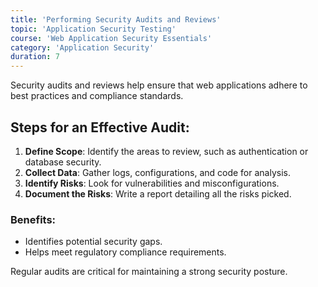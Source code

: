 ```yaml
---
title: 'Performing Security Audits and Reviews'
topic: 'Application Security Testing'
course: 'Web Application Security Essentials'
category: 'Application Security'
duration: 7
---
```


<CourseVideo
  title="Performing Security Audits and Reviews"
  src="https://www.youtube.com/embed/mvAJNMqVie4"
/>

Security audits and reviews help ensure that web applications adhere to best practices and compliance standards.

## Steps for an Effective Audit:

1. **Define Scope**: Identify the areas to review, such as authentication or database security.
2. **Collect Data**: Gather logs, configurations, and code for analysis.
3. **Identify Risks**: Look for vulnerabilities and misconfigurations.
4. **Document the Risks**: Write a report detailing all the risks picked.

### Benefits:

- Identifies potential security gaps.
- Helps meet regulatory compliance requirements.

Regular audits are critical for maintaining a strong security posture.
